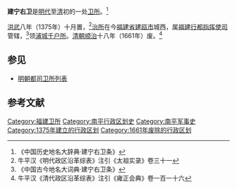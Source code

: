'''建宁右卫'''是[[明代|明代]]至[[清朝|清]]初的一处[[卫所|卫所]]。<ref>《中国历史地名大辞典·建宁右卫条》</ref>

[[洪武|洪武]]八年（1375年）十月置，<ref>牛平汉《明代政区沿革综表》注引《太祖实录》卷三十一</ref>[[治所|治所]]在今[[福建省|福建省]][[建瓯市|建瓯市]]城西，属[[福建行都指挥使司|福建行都指挥使司]]管辖，<ref>《中国古今地名大词典·建宁右卫条》</ref>领[[浦城千户所|浦城千户所]]。[[清朝|清朝]][[顺治|顺治]]十八年（1661年）废。<ref>牛平汉《清代政区沿革综表》注引《雍正会典》卷一百一十六</ref>

==参见==
*[[明朝都司卫所列表|明朝都司卫所列表]]

==参考文献==
{{Reflist}}

{{明代福建都指挥使司}}
{{福建行政区划小作品}}
[[Category:福建卫所|Category:福建卫所]]
[[Category:南平行政区划史|Category:南平行政区划史]]
[[Category:南平军事史|Category:南平军事史]]
[[Category:1375年建立的行政区划|Category:1375年建立的行政区划]]
[[Category:1661年废除的行政区划|Category:1661年废除的行政区划]]